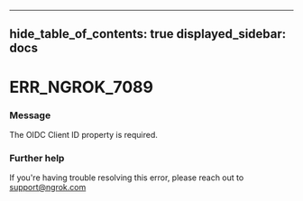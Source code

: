

---
hide_table_of_contents: true
displayed_sidebar: docs
---


# ERR_NGROK_7089

### Message
The OIDC Client ID property is required.

<ErrorDetails error="err_ngrok_7089" />



### Further help
If you're having trouble resolving this error, please reach out to [support@ngrok.com](mailto:support@ngrok.com?subject=Help%20with%20ERR_NGROK_7089)

